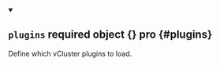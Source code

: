 
<details className="config-field" data-expandable="false" open>
<summary>

## `plugins` <span className="config-field-required" data-required="false">required</span> <span className="config-field-type">object</span> <span className="config-field-default">&#123;&#125;</span> <span className="config-field-enum"></span> <span data-pro="false" className="config-field-pro">pro</span> {#plugins}

Define which vCluster plugins to load.

</summary>



</details>
